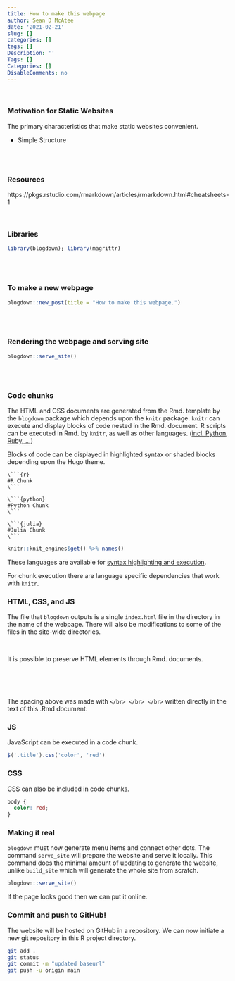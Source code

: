 ---
title: How to make this webpage
author: Sean D McAtee
date: '2021-02-21'
slug: []
categories: []
tags: []
Description: ''
Tags: []
Categories: []
DisableComments: no
---

</br>

### Motivation for Static Websites

The primary characteristics that make static websites convenient.

* Simple Structure


</br></br>

### Resources

https://pkgs.rstudio.com/rmarkdown/articles/rmarkdown.html#cheatsheets-1

</br>

### Libraries
```{r}
library(blogdown); library(magrittr)
```

</br></br>


### To make a new webpage
```{r eval=FALSE}
blogdown::new_post(title = "How to make this webpage.")
```


</br> </br>

### Rendering the webpage and serving site
```{r eval=FALSE}
blogdown::serve_site()
```



</br></br>


### Code chunks

The HTML and CSS documents are generated from the Rmd. template by the `blogdown` package which depends upon the `knitr` package. `knitr` can execute and display blocks of code nested in the Rmd. document. R scripts can be executed in Rmd. by `knitr`, as well as other languages. ([incl. Python, Ruby, ...](https://yihui.org/knitr/demo/engines/))


Blocks of code can be displayed in highlighted syntax or shaded blocks depending upon the Hugo theme.


```
\```{r}  
#R Chunk  
\```  
```

```
\```{python}  
#Python Chunk  
\```  
```

```
\```{julia}  
#Julia Chunk  
\```  
```


```{r}
knitr::knit_engines$get() %>% names()
```

These languages are available for [syntax highlighting and execution](https://bookdown.org/yihui/rmarkdown/language-engines.html).

For chunk execution there are language specific dependencies that work with `knitr`.

### HTML, CSS, and JS

The file that `blogdown` outputs is a single `index.html` file in the directory in the name of the webpage. There will also be modifications to some of the files in the site-wide directories.

</br>

It is possible to preserve HTML elements through Rmd. documents.

</br> </br> </br>

The spacing above was made with `</br> </br> </br>` written directly in the text of this .Rmd document.


### JS

JavaScript can be executed in a code chunk.

```{js, eval=TRUE, echo=TRUE}
$('.title').css('color', 'red')
```

### CSS

CSS can also be included in code chunks.

```{css, eval=FALSE, echo=TRUE}
body {
  color: red;
}
```


### Making it real

`blogdown` must now generate menu items and connect other dots. The command `serve_site` will prepare the website and serve it locally. This command does the minimal amount of updating to generate the website, unlike `build_site` which will generate the whole site from scratch.

```{r eval=FALSE}
blogdown::serve_site()
```

If the page looks good then we can put it online.


### Commit and push to GitHub!

The website will be hosted on GitHub in a repository. We can now initiate a new git repository in this R project directory.

```{bash eval=FALSE, echo=TRUE}
git add .
git status
git commit -m "updated baseurl"
git push -u origin main
```


